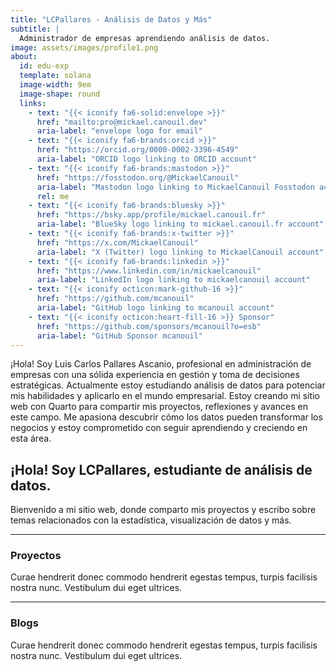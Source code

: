 ```yaml
---
title: "LCPallares - Análisis de Datos y Más"
subtitle: |
  Administrador de empresas aprendiendo análisis de datos.
image: assets/images/profile1.png
about:
  id: edu-exp
  template: solana
  image-width: 9em
  image-shape: round
  links:
    - text: "{{< iconify fa6-solid:envelope >}}"
      href: "mailto:pro@mickael.canouil.dev"
      aria-label: "envelope logo for email"
    - text: "{{< iconify fa6-brands:orcid >}}"
      href: "https://orcid.org/0000-0002-3396-4549"
      aria-label: "ORCID logo linking to ORCID account"
    - text: "{{< iconify fa6-brands:mastodon >}}"
      href: "https://fosstodon.org/@MickaelCanouil"
      aria-label: "Mastodon logo linking to MickaelCanouil Fosstodon account"
      rel: me
    - text: "{{< iconify fa6-brands:bluesky >}}"
      href: "https://bsky.app/profile/mickael.canouil.fr"
      aria-label: "BlueSky logo linking to mickael.canouil.fr account"
    - text: "{{< iconify fa6-brands:x-twitter >}}"
      href: "https://x.com/MickaelCanouil"
      aria-label: "X (Twitter) logo linking to MickaelCanouil account"
    - text: "{{< iconify fa6-brands:linkedin >}}"
      href: "https://www.linkedin.com/in/mickaelcanouil"
      aria-label: "LinkedIn logo linking to mickaelcanouil account"
    - text: "{{< iconify octicon:mark-github-16 >}}"
      href: "https://github.com/mcanouil"
      aria-label: "GitHub logo linking to mcanouil account"
    - text: "{{< iconify octicon:heart-fill-16 >}} Sponsor"
      href: "https://github.com/sponsors/mcanouil?o=esb"
      aria-label: "GitHub Sponsor mcanouil"
---
```

::: {#edu-exp}
:::

¡Hola! Soy Luis Carlos Pallares Ascanio, profesional en administración de empresas con una sólida experiencia en gestión y toma de decisiones estratégicas. Actualmente estoy estudiando análisis de datos para potenciar mis habilidades y aplicarlo en el mundo empresarial. Estoy creando mi sitio web con Quarto para compartir mis proyectos, reflexiones y avances en este campo. Me apasiona descubrir cómo los datos pueden transformar los negocios y estoy comprometido con seguir aprendiendo y creciendo en esta área.




## ¡Hola! Soy **LCPallares**, estudiante de análisis de datos.

Bienvenido a mi sitio web, donde comparto mis proyectos y escribo sobre temas relacionados con la estadística, visualización de datos y más.

---

### Proyectos

Curae hendrerit donec commodo hendrerit egestas tempus, turpis facilisis nostra nunc. Vestibulum dui eget ultrices.

<div id="projects-container" class="card-container"></div>

---

### Blogs

Curae hendrerit donec commodo hendrerit egestas tempus, turpis facilisis nostra nunc. Vestibulum dui eget ultrices.

<div id="blogs-container" class="card-container"></div>

<script src="assets/js/render-cards.js"></script>